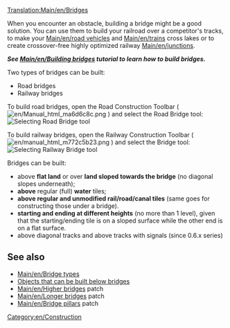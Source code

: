 [[Translation:Main/en/Bridges]]{{en/-}}{{en/Table of contents}}
<!--
 Previous content wasn't as insightful as the building bridges tutorial
 + this page should be more of a reference, link section and a quick guide, not beginners guide
-->

When you encounter an obstacle, building a bridge might be a good solution. You can use them to build your railroad over a competitor's tracks, to make your [[Main/en/road vehicles]] and [[Main/en/trains]] cross lakes or to create crossover-free highly optimized railway [[Main/en/junctions]].

'''''See [[Main/en/Building bridges]] tutorial to learn how to build bridges.'''''

Two types of bridges can be built:
* Road bridges
* Railway bridges

To build road bridges, open the Road Construction Toolbar ( [[File:en/Manual html ma6d6c8c.png]] ) and select the Road Bridge tool:
[[File:en/BridgeTut14.png|none|frame|Selecting Road Bridge tool]]

To build railway bridges, open the Railway Construction Toolbar ( [[File:en/manual html m772c5b23.png]] ) and select the Bridge tool:
[[File:en/BridgeTut1.png|none|frame|Selecting Railway Bridge tool]]

Bridges can be built:
* above '''flat land''' or over '''land sloped towards the bridge''' (no diagonal slopes underneath);
* '''above''' regular (full) '''water''' tiles;
* '''above regular and unmodified rail/road/canal tiles''' (same goes for constructing those under a bridge).
* '''starting and ending at different heights''' (no more than 1 level), given that the starting/ending tile is on a sloped surface while the other end is on a flat surface.
* above diagonal tracks and above tracks with signals (since 0.6.x series)

<!-- COMMENT START
Left this just a reference for future edit(s)

==Building bridges for beginners==
Start by opening up the build toolbar for railways and clicking on [[File:en/Build bridge.png]] (build bridges button). You'll notice that your cursor will change:
[[File:en/Ottdbridge1.png|none|frame|See the build bridges cursor?]]
Next you have to recognize where you can build bridges. We'll start off with a standard bridge-the-gap bridge, which can be placed in an area that looks like this:
[[File:en/Ottdbridge1.6.png|none|frame|What a nice place for a bridge!]]
When you move your mouse over the ground, the square the mouse is in is highlighted; the bridge will start here.
[[File:en/Ottdbridge2.png|none|frame|See it highlighted there?]]
Now, just click, hold down, and drag to the opposite sloped tile, like so:
[[File:en/Ottdbridge3.png|none|frame|4. Remember, you're still holding the mouse button down...]]
Once you've dragged there, where you want the bridge to be, let go of the mouse button. The bridge selection dialog will open. The options will vary depending on the bridge length and the year.
[[File:en/Ottdbridge4.png|center|none|frame|You can choose which bridge you want.]]
Click the bridge you want, we'll select Steel Girder this time:
[[File:en/Ottdbridge5.png|none|frame|Bridge chosen...]]
And... there you go, your (I suppose) very first bridge. You'll notice the red text rising, displaying the amount of money you've spent.
[[File:en/Ottdbridge6.png|none|frame|That cost you 579 pounds!]]
This works the same way for road construction as well; just select the bridge construction tool from the road construction tool bar.

Now we've got making bridges down, there are a few more things that you can do. Bridges can be even constructed on flat land - say to avoid a track built by competition.
[[File:en/Ottdbridge11.png|none|frame|Bridge on flat land]]

Or, you can even do something like the following if the mind takes you.
[[File:en/Ottdbridge9.png|none|frame|Not really useful, but...]]

END COMMENT -->
== See also ==
*[[Main/en/Bridge types]]
*[[Main/en/New Bridges|Objects that can be built below bridges]]
*[[Main/en/Higher bridges]] patch
*[[Main/en/Longer bridges]] patch
*[[Main/en/Bridge pillars]] patch

[[Category:en/Construction]]
<!-- this is not tutorial/walkthrough category member -->